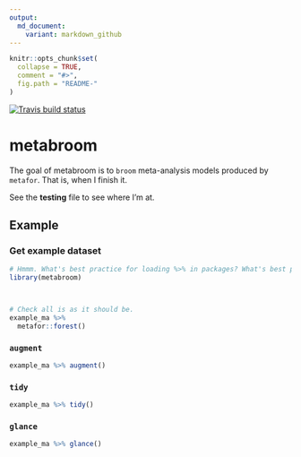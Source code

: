 ```yaml
---
output:
  md_document:
    variant: markdown_github
---
```


<!-- README.md is generated from README.Rmd. Please edit that file -->

```r
knitr::opts_chunk$set(
  collapse = TRUE,
  comment = "#>",
  fig.path = "README-"
)
```

[![Travis build status](https://travis-ci.org/softloud/metabroom.svg?branch=master)](https://travis-ci.org/softloud/metabroom)

# metabroom

The goal of metabroom is to `broom` meta-analysis models produced by `metafor`. That is, when I finish it.  

See the **testing** file to see where I'm at. 

## Example

### Get example dataset

```r
# Hmmm. What's best practice for loading %>% in packages? What's best practice for package dependencies?
library(metabroom)



# Check all is as it should be.
example_ma %>% 
  metafor::forest()

```

### `augment`

```r
example_ma %>% augment()
```

### `tidy`

```r
example_ma %>% tidy()
```

### `glance`

```r
example_ma %>% glance()
```

